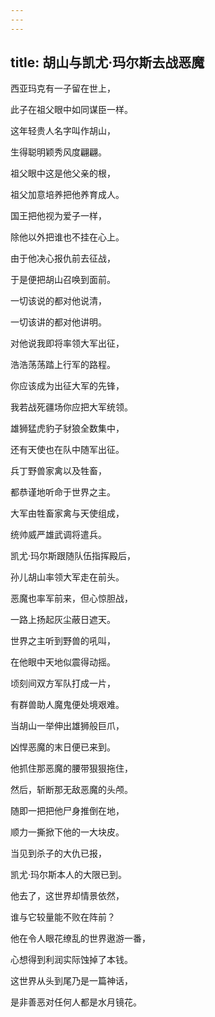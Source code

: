```yaml
---
---
---
```

title: 胡山与凯尤·玛尔斯去战恶魔
---




西亚玛克有一子留在世上，

此子在祖父眼中如同谋臣一样。

这年轻贵人名字叫作胡山，

生得聪明颖秀风度翩翩。

祖父眼中这是他父亲的根，

祖父加意培养把他养育成人。

国王把他视为爱子一样，

除他以外把谁也不挂在心上。

由于他决心报仇前去征战，

于是便把胡山召唤到面前。

一切该说的都对他说清，

一切该讲的都对他讲明。

对他说我即将率领大军出征，

浩浩荡荡踏上行军的路程。

你应该成为出征大军的先锋，

我若战死疆场你应把大军统领。

雄狮猛虎豹子豺狼全数集中，

还有天使也在队中随军出征。

兵丁野兽家禽以及牲畜，

都恭谨地听命于世界之主。

大军由牲畜家禽与天使组成，

统帅威严雄武调将遣兵。

凯尤·玛尔斯跟随队伍指挥殿后，

孙儿胡山率领大军走在前头。

恶魔也率军前来，但心惊胆战，

一路上扬起灰尘蔽日遮天。

世界之主听到野兽的吼叫，

在他眼中天地似震得动摇。

顷刻间双方军队打成一片，

有群兽助人魔鬼便处境艰难。

当胡山一举伸出雄狮般巨爪，

凶悍恶魔的末日便已来到。

他抓住那恶魔的腰带狠狠拖住，

然后，斩断那无敌恶魔的头颅。

随即一把把他尸身推倒在地，

顺力一撕掀下他的一大块皮。

当见到杀子的大仇已报，

凯尤·玛尔斯本人的大限已到。

他去了，这世界却情景依然，

谁与它较量能不败在阵前？

他在令人眼花缭乱的世界遨游一番，

心想得到利润实际蚀掉了本钱。

这世界从头到尾乃是一篇神话，

是非善恶对任何人都是水月镜花。